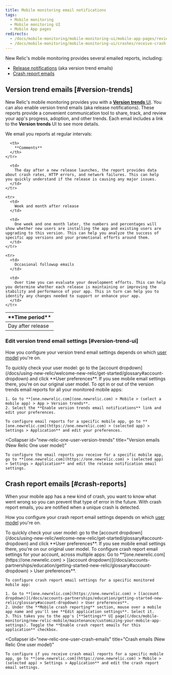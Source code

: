 ```yaml
---
title: Mobile monitoring email notifications
tags:
  - Mobile monitoring
  - Mobile monitoring UI
  - Mobile App pages
redirects:
  - /docs/mobile-monitoring/mobile-monitoring-ui/mobile-app-pages/review-version-trends-email-reports
  - /docs/mobile-monitoring/mobile-monitoring-ui/crashes/receive-crash-notifications-email
---
```


New Relic's mobile monitoring provides several emailed reports, including:

* [Release notifications](#version-trends) (aka version trend emails)
* [Crash report emails](#crash-reports)

## Version trend emails [#version-trends]

New Relic's mobile monitoring provides you with a [**Version trends** UI](/docs/mobile-monitoring/mobile-monitoring-ui/mobile-app-pages/version-trends-compare-user-adoption-metrics-performance). You can also enable version trend emails (aka release notifications). These reports provide a convenient communication tool to share, track, and review your app's progress, adoption, and other trends. Each email includes a link to the **Version trends** UI to see more details.

We email you reports at regular intervals:

<table>
  <thead>
    <tr>
      <th style={{ width: "200px" }}>
        **Time period**
      </th>

      <th>
        **Comments**
      </th>
    </tr>
  </thead>

  <tbody>
    <tr>
      <td>
        Day after release
      </td>

      <td>
        The day after a new release launches, the report provides data about crash rates, HTTP errors, and network failures. This can help you quickly understand if the release is causing any major issues.
      </td>
    </tr>

    <tr>
      <td>
        Week and month after release
      </td>

      <td>
        One week and one month later, the numbers and percentages will show whether new users are installing the app and existing users are upgrading to this version. This can help you analyze the success of specific app versions and your promotional efforts around them.
      </td>
    </tr>

    <tr>
      <td>
        Occasional followup emails
      </td>

      <td>
        Over time you can evaluate your development efforts. This can help you determine whether each release is maintaining or improving the stability and performance of your app. This in turn can help you to identify any changes needed to support or enhance your app.
      </td>
    </tr>
  </tbody>
</table>

### Edit version trend email settings [#version-trend-ui]

How you configure your version trend email settings depends on which [user model](/docs/accounts/original-accounts-billing/original-product-based-pricing/overview-changes-pricing-user-model#user-models) you're on.

<Callout variant="tip">
  To quickly check your user model: go to the [account dropdown](/docs/using-new-relic/welcome-new-relic/get-started/glossary#account-dropdown) and click **User preferences**. If you see mobile email settings there, you're on our original user model.
</Callout>

<CollapserGroup>
  <Collapser
    id="original-user-version-trends"
    title="Version emails (original user model)"
  >
    To opt in or out of the version trends email reports for all your monitored mobile apps:

    1. Go to **[one.newrelic.com](one.newrelic.com) > Mobile > (select a mobile app) > App > Version trends**.
    2. Select the **Enable version trends email notifications** link and edit your preferences.

    To configure email reports for a specific mobile app, go to **[one.newrelic.com](https://one.newrelic.com) > (selected app) > Settings > Application** and edit your preferences.
  </Collapser>

  <Collapser
    id="new-relic-one-user-version-trends"
    title="Version emails (New Relic One user model)"
  >
    To configure the email reports you receive for a specific mobile app, go to **[one.newrelic.com](https://one.newrelic.com) > (selected app) > Settings > Application** and edit the release notification email settings.
  </Collapser>
</CollapserGroup>

## Crash report emails [#crash-reports]

When your mobile app has a new kind of crash, you want to know what went wrong so you can prevent that type of error in the future. With crash report emails, you are notified when a unique crash is detected.

How you configure your crash report email settings depends on which [user model](/docs/accounts/original-accounts-billing/original-product-based-pricing/overview-changes-pricing-user-model#user-models) you're on.

<Callout variant="tip">
  To quickly check your user model: go to the [account dropdown](/docs/using-new-relic/welcome-new-relic/get-started/glossary#account-dropdown) and click **User preferences**. If you see mobile email settings there, you're on our original user model.
</Callout>

<CollapserGroup>
  <Collapser
    id="original-user-crash-emails"
    title="Crash emails (original user model)"
  >
    To configure crash report email settings for your account, across multiple apps: Go to **[one.newrelic.com](https://one.newrelic.com) > [(account dropdown)](/docs/accounts-partnerships/education/getting-started-new-relic/glossary#account-dropdown) > User preferences**.

    To configure crash report email settings for a specific monitored mobile app:

    1. Go to **[one.newrelic.com](https://one.newrelic.com) > [(account dropdown)](/docs/accounts-partnerships/education/getting-started-new-relic/glossary#account-dropdown) > User preferences**.
    2. Under the **Mobile crash reporting** section, mouse over a mobile app name and you'll see **Edit application settings**. Select it.
    3. This takes you to the app's [**Settings** UI page](/docs/mobile-monitoring/new-relic-mobile/maintenance/customizing-your-mobile-app-settings). Toggle the **Enable crash report emails for this application** checkbox.
  </Collapser>

  <Collapser
    id="new-relic-one-user-crash-emails"
    title="Crash emails (New Relic One user model)"
  >
    To configure if you receive crash email reports for a specific mobile app, go to **[one.newrelic.com](https://one.newrelic.com) > Mobile > (selected app) > Settings > Application** and edit the crash report email settings.
  </Collapser>
</CollapserGroup>
